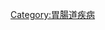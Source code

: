 {{Commonscat|Diseases and disorders of intestines}}
{{ICD category|K55-K63|XI}}

[[Category:胃腸道疾病|Category:胃腸道疾病]]